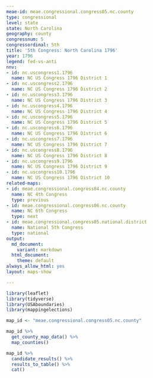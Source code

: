 ```yaml
---
meae-id: meae.congressional.congress05.nc.county
type: congressional
level: state
state: North Carolina
geography: county
congressnum: 5
congressordinal: 5th
title: '5th Congress: North Carolina 1796'
year: 1796
legend: fed-vs-anti
nnv:
- id: nc.uscongress1.1796
  name: NC US Congress 1796 District 1
- id: nc.uscongress2.1796
  name: NC US Congress 1796 District 2
- id: nc.uscongress3.1796
  name: NC US Congress 1796 District 3
- id: nc.uscongress4.1796
  name: NC US Congress 1796 District 4
- id: nc.uscongress5.1796
  name: NC US Congress 1796 District 5
- id: nc.uscongress6.1796
  name: NC US Congress 1796 District 6
- id: nc.uscongress7.1796
  name: NC US Congress 1796 District 7
- id: nc.uscongress8.1796
  name: NC US Congress 1796 District 8
- id: nc.uscongress9.1796
  name: NC US Congress 1796 District 9
- id: nc.uscongress10.1796
  name: NC US Congress 1796 District 10
related-maps:
- id: meae.congressional.congress04.nc.county
  name: NC 4th Congress
  type: previous
- id: meae.congressional.congress06.nc.county
  name: NC 6th Congress
  type: next
- id: meae.congressional.congress05.national.district
  name: National 5th Congress
  type: national
output:
  md_document:
    variant: markdown
  html_document:
    theme: default
always_allow_html: yes
layout: maps-show

---
```


```r
library(leaflet)
library(tidyverse)
library(USAboundaries)
library(mappingelections)

map_id <- "meae.congressional.congress05.nc.county"
```

<div class="map">

```r
map_id %>%
  get_county_map_data() %>%
  map_counties()
```

</div>

<div class="results-table">

```r
map_id %>%
  candidate_results() %>%
  results_to_table() %>%
  cat()
```

</div>